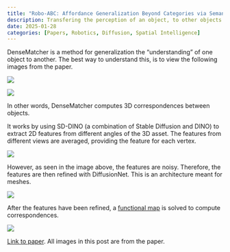 ```yaml
---
title: "Robo-ABC: Affordance Generalization Beyond Categories via Semantic Correspondence for Robot Manipulation"
description: Transfering the perception of an object, to other objects.
date: 2025-01-28
categories: [Papers, Robotics, Diffusion, Spatial Intelligence]
---
```


DenseMatcher is a method for generalization the "understanding" of one object to another. The best way to understand this, is to view the following images from the paper.

![](../images/2025-01-28-A/1.png)

![](../images/2025-01-28-A/2.png)

In other words, DenseMatcher computes 3D correspondences between objects.

It works by using SD-DINO (a combination of Stable Diffusion and DINO) to extract 2D features from different angles of the 3D asset. The features from different views are averaged, providing the feature for each vertex.

![](../images/2025-01-28-A/3.png)

However, as seen in the image above, the features are noisy. Therefore, the features are then refined with DiffusionNet. This is an architecture meant for meshes.

![](../images/2025-01-28-A/4.png)

After the features have been refined, a [functional map](https://cse291-i.github.io/WI18/LectureSlides/L17_Functional_Map.pdf) is solved to compute correspondences.

![](../images/2025-01-28-A/5.png)

[Link to paper](https://tea-lab.github.io/DenseMatcher/). All images in this post are from the paper.